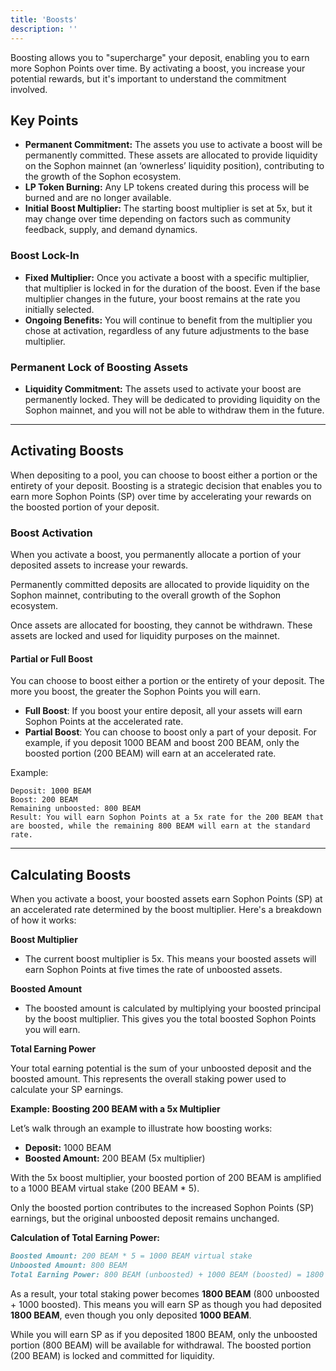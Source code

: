 ```yaml
---
title: 'Boosts'
description: ''
---
```


<Info>Boosting allows you to "supercharge" your deposit, enabling you to earn more Sophon Points over time. By activating a boost, you increase your potential rewards, but it's important to understand the commitment involved.</Info>

## Key Points

- **Permanent Commitment:** The assets you use to activate a boost will be permanently committed. These assets are allocated to provide liquidity on the Sophon mainnet (an ‘ownerless’ liquidity position), contributing to the growth of the Sophon ecosystem.
- **LP Token Burning:** Any LP tokens created during this process will be burned and are no longer available.
- **Initial Boost Multiplier:** The starting boost multiplier is set at 5x, but it may change over time depending on factors such as community feedback, supply, and demand dynamics.

### Boost Lock-In

- **Fixed Multiplier:** Once you activate a boost with a specific multiplier, that multiplier is locked in for the duration of the boost. Even if the base multiplier changes in the future, your boost remains at the rate you initially selected.
- **Ongoing Benefits:** You will continue to benefit from the multiplier you chose at activation, regardless of any future adjustments to the base multiplier.

### Permanent Lock of Boosting Assets

- **Liquidity Commitment:** The assets used to activate your boost are permanently locked. They will be dedicated to providing liquidity on the Sophon mainnet, and you will not be able to withdraw them in the future.

---

## Activating Boosts

When depositing to a pool, you can choose to boost either a portion or the entirety of your deposit. Boosting is a strategic decision that enables you to earn more Sophon Points (SP) over time by accelerating your rewards on the boosted portion of your deposit.

### Boost Activation

When you activate a boost, you permanently allocate a portion of your deposited assets to increase your rewards.

Permanently committed deposits are allocated to provide liquidity on the Sophon mainnet, contributing to the overall growth of the Sophon ecosystem.

<Note>Once assets are allocated for boosting, they cannot be withdrawn. These assets are locked and used for liquidity purposes on the mainnet.</Note>

#### Partial or Full Boost

You can choose to boost either a portion or the entirety of your deposit. The more you boost, the greater the Sophon Points you will earn.

- **Full Boost**: If you boost your entire deposit, all your assets will earn Sophon Points at the accelerated rate.
- **Partial Boost**: You can choose to boost only a part of your deposit. For example, if you deposit 1000 BEAM and boost 200 BEAM, only the boosted portion (200 BEAM) will earn at an accelerated rate.

Example:

```plaintext
Deposit: 1000 BEAM
Boost: 200 BEAM
Remaining unboosted: 800 BEAM
Result: You will earn Sophon Points at a 5x rate for the 200 BEAM that are boosted, while the remaining 800 BEAM will earn at the standard rate.
```

---

## Calculating Boosts

When you activate a boost, your boosted assets earn Sophon Points (SP) at an accelerated rate determined by the boost multiplier. Here's a breakdown of how it works:

**Boost Multiplier**

- The current boost multiplier is 5x. This means your boosted assets will earn Sophon Points at five times the rate of unboosted assets.

**Boosted Amount**

- The boosted amount is calculated by multiplying your boosted principal by the boost multiplier. This gives you the total boosted Sophon Points you will earn.

**Total Earning Power**

Your total earning potential is the sum of your unboosted deposit and the boosted amount. This represents the overall staking power used to calculate your SP earnings.

**Example: Boosting 200 BEAM with a 5x Multiplier**

Let’s walk through an example to illustrate how boosting works:

- **Deposit:** 1000 BEAM
- **Boosted Amount:** 200 BEAM (5x multiplier)

With the 5x boost multiplier, your boosted portion of 200 BEAM is amplified to a 1000 BEAM virtual stake (200 BEAM * 5).

<Note>Only the boosted portion contributes to the increased Sophon Points (SP) earnings, but the original unboosted deposit remains unchanged.</Note>

**Calculation of Total Earning Power:**

```markdown
Boosted Amount: 200 BEAM * 5 = 1000 BEAM virtual stake  
Unboosted Amount: 800 BEAM  
Total Earning Power: 800 BEAM (unboosted) + 1000 BEAM (boosted) = 1800 BEAM
```

As a result, your total staking power becomes **1800 BEAM** (800 unboosted + 1000 boosted). This means you will earn SP as though you had deposited **1800 BEAM**, even though you only deposited **1000 BEAM**.

<Warning>While you will earn SP as if you deposited 1800 BEAM, only the unboosted portion (800 BEAM) will be available for withdrawal. The boosted portion (200 BEAM) is locked and committed for liquidity.</Warning>
